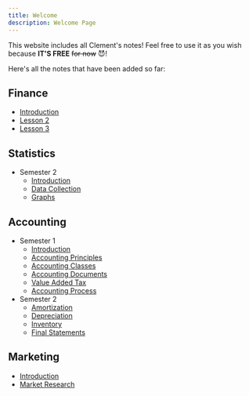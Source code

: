 ```yaml
---
title: Welcome
description: Welcome Page
---
```


This website includes all Clement's notes! Feel free to use it as you wish because **IT'S FREE** ~~for now~~ 😈!

Here's all the notes that have been added so far:

## Finance

- [Introduction](/finance/introduction)
- [Lesson 2](/finance/lesson-2)
- [Lesson 3](/finance/lesson-3)

## Statistics

- Semester 2
    - [Introduction](/statistics/s2/intro)
    - [Data Collection](/statistics/s2/data)
    - [Graphs](/statistics/s2/graphs)

## Accounting


- Semester 1
    - [Introduction](/accounting/s1/introduction)
    - [Accounting Principles](/accounting/s1/accounting-principles)
    - [Accounting Classes](/accounting/s1/classes)
    - [Accounting Documents](/accounting/s1/accounting-documents)
    - [Value Added Tax](/accounting/s1/value-added-tax)
    - [Accounting Process](/accounting/s1/accounting-process)
- Semester 2
    - [Amortization](/accounting/s2/amortization)
    - [Depreciation](/accounting/s2/depreciation)
    - [Inventory](/accounting/s2/inventory)
    - [Final Statements](/accounting/s2/final-statements)


## Marketing

- [Introduction](/marketing/introduction)
- [Market Research](/marketing/market-research)